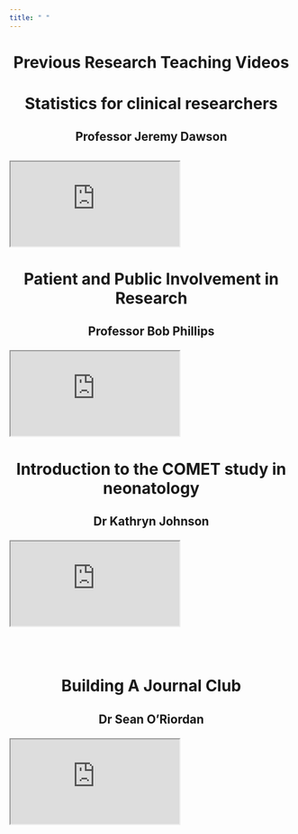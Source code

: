 ---
title: " "
---

<h1 style="text-align: center;">

Previous Research Teaching Videos

</h1>

<h1 style="text-align: center;">

Statistics for clinical researchers

</h1>

<h2 style="text-align: center;">

Professor Jeremy Dawson

</h2>

## 

<div class="iframe-container">

  <div class="responsive-iframe">

<iframe src="https://drive.google.com/file/d/1VRGsvJh-lLNOpe0EW277SiL9eVtnO-0f/preview" allow="autoplay">

</iframe>

</div>

</div>

<h1 style="text-align: center;">

Patient and Public Involvement in Research

</h1>

<h2 style="text-align: center;">

Professor Bob Phillips

</h2>

<div class="iframe-container">

  <div class="responsive-iframe">

</iframe>

<iframe src="https://www.youtube.com/embed/2Nf6fhkOoQg?si=8verGBhp8VybGqA-" allow="autoplay">

</iframe>

</div>

</div>

<h1 style="text-align: center;">

Introduction to the COMET study in neonatology


</h1>

<h2 style="text-align: center;">

Dr Kathryn Johnson

</h2>


<div class="iframe-container">

  <div class="responsive-iframe">

</iframe>

<iframe src="https://drive.google.com/file/d/1y5yTe-WDVuLhSXj5ZmTly65chIbTwNNr/preview" allow="autoplay">

</iframe>

</div>

</div>

<p style="text-align: center;">


<br /> <br />

</p>

</iframe>




</iframe>

<h1 style="text-align: center;">

Building A Journal Club

</h1>

<h2 style="text-align: center;">

Dr Sean O'Riordan

</h2>




<div class="iframe-container">

  <div class="responsive-iframe">

</iframe>

<iframe src="https://drive.google.com/file/d/1WYapG6KjHUu1ABQn2Zz9GJcUiPmaIh73/preview" allow="autoplay">

</iframe>

</div>

</div>



<!-- this is old code that used to embed from youtube -->

<!-- <iframe width="300" height="120" src="https://www.youtube.com/embed/wWCHrONFfYQ?si=2z2IJg_2dNQfUKwK" title="YouTube video player" frameborder="0" allow="accelerometer; autoplay; clipboard-write; encrypted-media; gyroscope; picture-in-picture; web-share" referrerpolicy="strict-origin-when-cross-origin" allowfullscreen></iframe> -->

<!-- <br /> -->

<!-- Or you can use a link for videos instead:<br /> -->

<!-- Watch the Professor Bob Phillips, Patient and Public Involvement in Research -->

